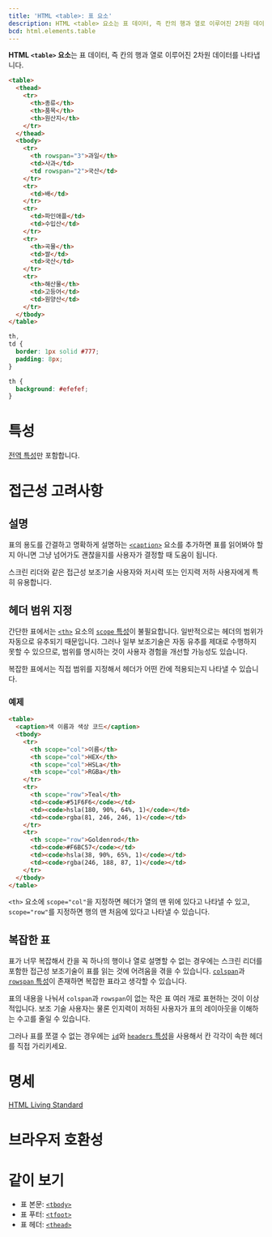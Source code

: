 ```yaml
---
title: 'HTML <table>: 표 요소'
description: HTML <table> 요소는 표 데이터, 즉 칸의 행과 열로 이루어진 2차원 데이터를 나타냅니다.
bcd: html.elements.table
---
```


**HTML `<table>` 요소**는 표 데이터, 즉 칸의 행과 열로 이루어진 2차원 데이터를 나타냅니다.

<HTMLDemo height={180}>

```html
<table>
  <thead>
    <tr>
      <th>종류</th>
      <th>품목</th>
      <th>원산지</th>
    </tr>
  </thead>
  <tbody>
    <tr>
      <th rowspan="3">과일</th>
      <td>사과</td>
      <td rowspan="2">국산</td>
    </tr>
    <tr>
      <td>배</td>
    </tr>
    <tr>
      <td>파인애플</td>
      <td>수입산</td>
    </tr>
    <tr>
      <th>곡물</th>
      <td>쌀</td>
      <td>국산</td>
    </tr>
    <tr>
      <th>해산물</th>
      <td>고등어</td>
      <td>원양산</td>
    </tr>
  </tbody>
</table>
```

```css
th,
td {
  border: 1px solid #777;
  padding: 8px;
}

th {
  background: #efefef;
}
```

</HTMLDemo>

# 특성

[전역 특성](/docs/Web/HTML/Global_attributes)만 포함합니다.

# 접근성 고려사항

## 설명

표의 용도를 간결하고 명확하게 설명하는 [`<caption>`](https://developer.mozilla.org/en-US/docs/Web/HTML/Element/caption) 요소를 추가하면 표를 읽어봐야 할지 아니면 그냥 넘어가도 괜찮을지를 사용자가 결정할 때 도움이 됩니다.

스크린 리더와 같은 접근성 보조기술 사용자와 저시력 또는 인지력 저하 사용자에게 특히 유용합니다.

## 헤더 범위 지정

간단한 표에서는 [`<th>`](https://developer.mozilla.org/en-US/docs/Web/HTML/Element/th) 요소의 [`scope` 특성](https://developer.mozilla.org/en-US/docs/Web/HTML/Element/th#attr-scope)이 불필요합니다. 일반적으로는 헤더의 범위가 자동으로 유추되기 때문입니다. 그러나 일부 보조기술은 자동 유추를 제대로 수행하지 못할 수 있으므로, 범위를 명시하는 것이 사용자 경험을 개선할 가능성도 있습니다.

복잡한 표에서는 직접 범위를 지정해서 헤더가 어떤 칸에 적용되는지 나타낼 수 있습니다.

### 예제

```html
<table>
  <caption>색 이름과 색상 코드</caption>
  <tbody>
    <tr>
      <th scope="col">이름</th>
      <th scope="col">HEX</th>
      <th scope="col">HSLa</th>
      <th scope="col">RGBa</th>
    </tr>
    <tr>
      <th scope="row">Teal</th>
      <td><code>#51F6F6</code></td>
      <td><code>hsla(180, 90%, 64%, 1)</code></td>
      <td><code>rgba(81, 246, 246, 1)</code></td>
    </tr>
    <tr>
      <th scope="row">Goldenrod</th>
      <td><code>#F6BC57</code></td>
      <td><code>hsla(38, 90%, 65%, 1)</code></td>
      <td><code>rgba(246, 188, 87, 1)</code></td>
    </tr>
  </tbody>
</table>
```

`<th>` 요소에 `scope="col"`을 지정하면 헤더가 열의 맨 위에 있다고 나타낼 수 있고, `scope="row"`를 지정하면 행의 맨 처음에 있다고 나타낼 수 있습니다.

## 복잡한 표

표가 너무 복잡해서 칸을 꼭 하나의 행이나 열로 설명할 수 없는 경우에는 스크린 리더를 포함한 접근성 보조기술이 표를 읽는 것에 어려움을 겪을 수 있습니다. [`colspan`](https://developer.mozilla.org/en-US/docs/Web/HTML/Element/td#attr-colspan)과 [`rowspan` 특성](https://developer.mozilla.org/en-US/docs/Web/HTML/Element/td#attr-rowspan)이 존재하면 복잡한 표라고 생각할 수 있습니다.

표의 내용을 나눠서 `colspan`과 `rowspan`이 없는 작은 표 여러 개로 표현하는 것이 이상적입니다. 보조 기술 사용자는 물론 인지력이 저하된 사용자가 표의 레이아웃을 이해하는 수고를 줄일 수 있습니다.

그러나 표를 쪼갤 수 없는 경우에는 [`id`](../Global_attributes#term-id)와 [`headers` 특성](https://developer.mozilla.org/en-US/docs/Web/HTML/Element/td#attr-headers)을 사용해서 칸 각각이 속한 헤더를 직접 가리키세요.

# 명세

[HTML Living Standard](https://html.spec.whatwg.org/multipage/tables.html#the-table-element)

# 브라우저 호환성

<BrowserCompat data={props.bcd} />

# 같이 보기

- 표 본문: [`<tbody>`](./tbody)
- 표 푸터: [`<tfoot>`](./tfoot)
- 표 헤더: [`<thead>`](./thead)
